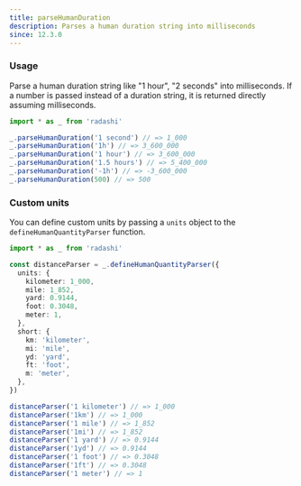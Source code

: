 ```yaml
---
title: parseHumanDuration
description: Parses a human duration string into milliseconds
since: 12.3.0
---
```


### Usage

Parse a human duration string like "1 hour", "2 seconds" into milliseconds.
If a number is passed instead of a duration string, it is returned directly assuming milliseconds.

```ts
import * as _ from 'radashi'

_.parseHumanDuration('1 second') // => 1_000
_.parseHumanDuration('1h') // => 3_600_000
_.parseHumanDuration('1 hour') // => 3_600_000
_.parseHumanDuration('1.5 hours') // => 5_400_000
_.parseHumanDuration('-1h') // => -3_600_000
_.parseHumanDuration(500) // => 500
```

### Custom units

You can define custom units by passing a `units` object to the `defineHumanQuantityParser` function.

```ts
import * as _ from 'radashi'

const distanceParser = _.defineHumanQuantityParser({
  units: {
    kilometer: 1_000,
    mile: 1_852,
    yard: 0.9144,
    foot: 0.3048,
    meter: 1,
  },
  short: {
    km: 'kilometer',
    mi: 'mile',
    yd: 'yard',
    ft: 'foot',
    m: 'meter',
  },
})

distanceParser('1 kilometer') // => 1_000
distanceParser('1km') // => 1_000
distanceParser('1 mile') // => 1_852
distanceParser('1mi') // => 1_852
distanceParser('1 yard') // => 0.9144
distanceParser('1yd') // => 0.9144
distanceParser('1 foot') // => 0.3048
distanceParser('1ft') // => 0.3048
distanceParser('1 meter') // => 1
```
